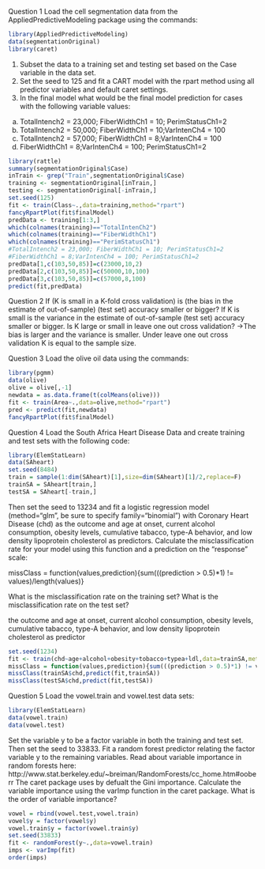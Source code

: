 Question 1
Load the cell segmentation data from the AppliedPredictiveModeling package using the commands:
```r
library(AppliedPredictiveModeling)
data(segmentationOriginal)
library(caret)
```
1. Subset the data to a training set and testing set based on the Case variable in the data set. 
2. Set the seed to 125 and fit a CART model with the rpart method using all predictor variables and default caret settings. 
3. In the final model what would be the final model prediction for cases with the following variable values:
a. TotalIntench2 = 23,000; FiberWidthCh1 = 10; PerimStatusCh1=2 
b. TotalIntench2 = 50,000; FiberWidthCh1 = 10;VarIntenCh4 = 100 
c. TotalIntench2 = 57,000; FiberWidthCh1 = 8;VarIntenCh4 = 100 
d. FiberWidthCh1 = 8;VarIntenCh4 = 100; PerimStatusCh1=2 
```r
library(rattle)
summary(segmentationOriginal$Case)
inTrain <- grep("Train",segmentationOriginal$Case)
training <- segmentationOriginal[inTrain,]
testing <- segmentationOriginal[-inTrain,]
set.seed(125)
fit <- train(Class~.,data=training,method="rpart")
fancyRpartPlot(fit$finalModel)
predData <- training[1:3,]
which(colnames(training)=="TotalIntenCh2")
which(colnames(training)=="FiberWidthCh1")
which(colnames(training)=="PerimStatusCh1")
#TotalIntench2 = 23,000; FiberWidthCh1 = 10; PerimStatusCh1=2 
#FiberWidthCh1 = 8;VarIntenCh4 = 100; PerimStatusCh1=2 
predData[1,c(103,50,85)]=c(23000,10,2)
predData[2,c(103,50,85)]=c(50000,10,100)
predData[3,c(103,50,85)]=c(57000,8,100)
predict(fit,predData)
```

Question 2
If (K is small in a K-fold cross validation) is (the bias in the estimate of out-of-sample) (test set) accuracy smaller or bigger? If K is small is the variance in the estimate of out-of-sample (test set) accuracy smaller or bigger. Is K large or small in leave one out cross validation? 
->The bias is larger and the variance is smaller. Under leave one out cross validation K is equal to the sample size. 

Question 3
Load the olive oil data using the commands: 
```r
library(pgmm)
data(olive)
olive = olive[,-1]
newdata = as.data.frame(t(colMeans(olive)))
fit <- train(Area~.,data=olive,method="rpart")
pred <- predict(fit,newdata)
fancyRpartPlot(fit$finalModel)
```


Question 4
Load the South Africa Heart Disease Data and create training and test sets with the following code:
```r
library(ElemStatLearn)
data(SAheart)
set.seed(8484)
train = sample(1:dim(SAheart)[1],size=dim(SAheart)[1]/2,replace=F)
trainSA = SAheart[train,]
testSA = SAheart[-train,]
```

Then set the seed to 13234 and fit a logistic regression model (method="glm", be sure to specify family="binomial") with Coronary Heart Disease (chd) as the outcome and age at onset, current alcohol consumption, obesity levels, cumulative tabacco, type-A behavior, and low density lipoprotein cholesterol as predictors. Calculate the misclassification rate for your model using this function and a prediction on the "response" scale:

 
missClass = function(values,prediction){sum(((prediction > 0.5)*1) != values)/length(values)}

What is the misclassification rate on the training set? What is the misclassification rate on the test set? 

the outcome and age at onset, current alcohol consumption, obesity levels, cumulative tabacco, type-A behavior, and low density lipoprotein cholesterol as predictor
```r
set.seed(1234)
fit <- train(chd~age+alcohol+obesity+tobacco+typea+ldl,data=trainSA,method="glm",family="binomial")
missClass = function(values,prediction){sum(((prediction > 0.5)*1) != values)/length(values)}
missClass(trainSA$chd,predict(fit,trainSA))
missClass(testSA$chd,predict(fit,testSA))
```


Question 5
Load the vowel.train and vowel.test data sets:
```r
library(ElemStatLearn)
data(vowel.train)
data(vowel.test) 
```
Set the variable y to be a factor variable in both the training and test set. Then set the seed to 33833. Fit a random forest predictor relating the factor variable y to the remaining variables. Read about variable importance in random forests here: http://www.stat.berkeley.edu/~breiman/RandomForests/cc_home.htm#ooberr The caret package uses by defualt the Gini importance. Calculate the variable importance using the varImp function in the caret package. What is the order of variable importance?

```r
vowel = rbind(vowel.test,vowel.train)
vowel$y = factor(vowel$y) 
vowel.train$y = factor(vowel.train$y) 
set.seed(33833)
fit <- randomForest(y~.,data=vowel.train)
imps <- varImp(fit)
order(imps)
```
